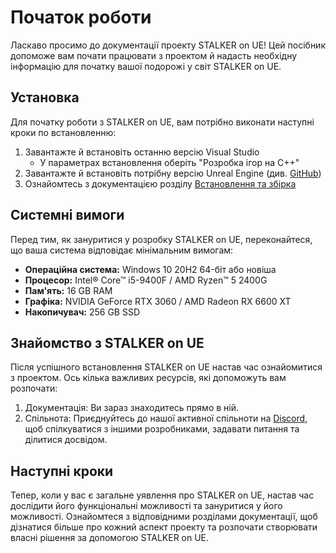 # Початок роботи

Ласкаво просимо до документації проекту STALKER on UE! Цей посiбник допоможе вам почати працювати з проектом й надасть необхідну інформацію для початку вашої подорожі у світ STALKER on UE.

## Установка

Для початку роботи з STALKER on UE, вам потрібно виконати наступні кроки по встановленню:

1. Завантажте й встановіть останню версію Visual Studio
    - У параметрах встановлення оберіть "Розробка ігор на C++"
2. Завантажте й встановіть потрібну версію Unreal Engine (див. [GitHub](https://github.com/RedPandaProjects/Stalker2UE))
3. Ознайомтесь з документацією розділу [Встановлення та збірка](./install-and-build/build)

## Системні вимоги

Перед тим, як зануритися у розробку STALKER on UE, переконайтеся, що ваша система відповідає мінімальним вимогам:

- **Операційна система:** Windows 10 20H2 64-біт або новіша
- **Процесор:** Intel® Core™ i5-9400F / AMD Ryzen™ 5 2400G
- **Пам'ять:** 16 GB RAM
- **Графіка:** NVIDIA GeForce RTX 3060 / AMD Radeon RX 6600 XT
- **Накопичувач:** 256 GB SSD

## Знайомство з STALKER on UE

Після успішного встановлення STALKER on UE настав час ознайомитися з проектом. Ось кілька важливих ресурсів, які допоможуть вам розпочати:

1. Документація: Ви зараз знаходитесь прямо в ній.
2. Спільнота: Приєднуйтесь до нашої активної спільноти на [Discord](https://discord.gg/red-projects-530968529311367178), щоб спілкуватися з іншими розробниками, задавати питання та ділитися досвідом.

## Наступні кроки

Тепер, коли у вас є загальне уявлення про STALKER on UE, настав час дослідити його функціональні можливості та зануритися у його можливості. Ознайомтеся з відповідними розділами документації, щоб дізнатися більше про кожний аспект проекту та розпочати створювати власні рішення за допомогою STALKER on UE.
